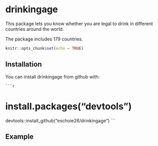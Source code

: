# drinkingage
This package lets you know whether you are 
legal to drink in different countries around the world. 

The package includes 179 countries. 

```r
knitr::opts_chunk$set(echo = TRUE)
```

## Installation 
You can install drinkingage from github with:

    ```r
# install.packages("devtools")
devtools::install_github("eschoie26/drinkingage")
```

## Example 


